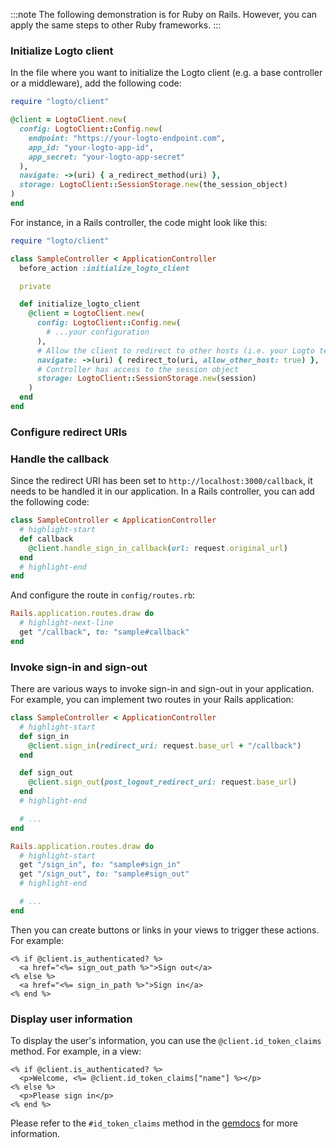 
:::note
The following demonstration is for Ruby on Rails. However, you can apply the same steps to other Ruby frameworks.
:::

### Initialize Logto client

In the file where you want to initialize the Logto client (e.g. a base controller or a middleware), add the following code:

```ruby
require "logto/client"

@client = LogtoClient.new(
  config: LogtoClient::Config.new(
    endpoint: "https://your-logto-endpoint.com",
    app_id: "your-logto-app-id",
    app_secret: "your-logto-app-secret"
  ),
  navigate: ->(uri) { a_redirect_method(uri) },
  storage: LogtoClient::SessionStorage.new(the_session_object)
)
end
```

For instance, in a Rails controller, the code might look like this:

```ruby title="app/controllers/sample_controller.rb"
require "logto/client"

class SampleController < ApplicationController
  before_action :initialize_logto_client

  private

  def initialize_logto_client
    @client = LogtoClient.new(
      config: LogtoClient::Config.new(
        # ...your configuration
      ),
      # Allow the client to redirect to other hosts (i.e. your Logto tenant)
      navigate: ->(uri) { redirect_to(uri, allow_other_host: true) },
      # Controller has access to the session object
      storage: LogtoClient::SessionStorage.new(session)
    )
  end
end
```

### Configure redirect URIs

<SignInFlowSummary />

<AssumingUrl />

<WebConfigureRedirectUris />

### Handle the callback

Since the redirect URI has been set to `http://localhost:3000/callback`, it needs to be handled it in our application. In a Rails controller, you can add the following code:

```ruby title="app/controllers/sample_controller.rb"
class SampleController < ApplicationController
  # highlight-start
  def callback
    @client.handle_sign_in_callback(url: request.original_url)
  end
  # highlight-end
end
```

And configure the route in `config/routes.rb`:

```ruby title="config/routes.rb"
Rails.application.routes.draw do
  # highlight-next-line
  get "/callback", to: "sample#callback"
end
```

### Invoke sign-in and sign-out

There are various ways to invoke sign-in and sign-out in your application. For example, you can implement two routes in your Rails application:

```ruby title="app/controllers/sample_controller.rb"
class SampleController < ApplicationController
  # highlight-start
  def sign_in
    @client.sign_in(redirect_uri: request.base_url + "/callback")
  end

  def sign_out
    @client.sign_out(post_logout_redirect_uri: request.base_url)
  end
  # highlight-end

  # ...
end
```

```ruby title="config/routes.rb"
Rails.application.routes.draw do
  # highlight-start
  get "/sign_in", to: "sample#sign_in"
  get "/sign_out", to: "sample#sign_out"
  # highlight-end

  # ...
end
```

Then you can create buttons or links in your views to trigger these actions. For example:

```erb title="app/views/sample/index.html.erb"
<% if @client.is_authenticated? %>
  <a href="<%= sign_out_path %>">Sign out</a>
<% else %>
  <a href="<%= sign_in_path %>">Sign in</a>
<% end %>
```

<Checkpoint />

### Display user information

To display the user's information, you can use the `@client.id_token_claims` method. For example, in a view:

```erb title="app/views/sample/index.html.erb"
<% if @client.is_authenticated? %>
  <p>Welcome, <%= @client.id_token_claims["name"] %></p>
<% else %>
  <p>Please sign in</p>
<% end %>
```

Please refer to the `#id_token_claims` method in the [gemdocs](https://gemdocs.org/gems/logto/latest) for more information.
